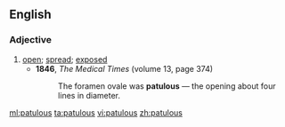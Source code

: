 ==English==

===Adjective===
{{en-adj}} 

# [[open]]; [[spread]]; [[exposed]]
#* '''1846''', ''The Medical Times'' (volume 13, page 374)
#*: The foramen ovale was '''patulous''' — the opening about four lines in diameter.

[[ml:patulous]]
[[ta:patulous]]
[[vi:patulous]]
[[zh:patulous]]